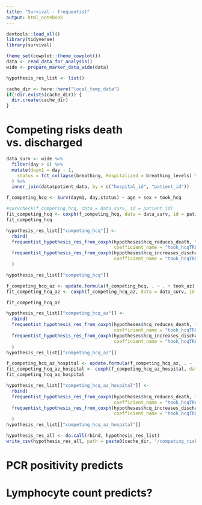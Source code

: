 ```yaml
---
title: "Survival - frequentist"
output: html_notebook
---
```



```r
devtools::load_all()
library(tidyverse)
library(survival)

theme_set(cowplot::theme_cowplot())
data <- read_data_for_analysis()
wide <- prepare_marker_data_wide(data)

hypothesis_res_list <- list()

cache_dir <- here::here("local_temp_data")
if(!dir.exists(cache_dir)) {
  dir.create(cache_dir)
}

```

# Competing risks death vs. discharged


```r
data_surv <- wide %>%  
  filter(day > 0) %>%
  mutate(daym1 = day - 1,
    status = fct_collapse(breathing, Hospitalized = breathing_levels) %>% factor(ordered = FALSE) %>% fct_relevel("Hospitalized", "Discharged", "Death") %>% fct_explicit_na("Hospitalized")
  ) %>%
  inner_join(data$patient_data, by = c("hospital_id", "patient_id")) 

f_competing_hcq <- Surv(daym1, day,status) ~ age + sex + took_hcq

#survcheck(f_competing_hcq, data = data_surv, id = patient_id)
fit_competing_hcq <- coxph(f_competing_hcq, data = data_surv, id = patient_id)
fit_competing_hcq

hypothesis_res_list[["competing_hcq"]] <-
  rbind(
  frequentist_hypothesis_res_from_coxph(hypotheses$hcq_reduces_death, fit_competing_hcq,
                                        coefficient_name = "took_hcqTRUE", transition = "1:3", adjusted = "age, sex"),
  frequentist_hypothesis_res_from_coxph(hypotheses$hcq_increases_discharged, fit_competing_hcq,
                                        coefficient_name = "took_hcqTRUE", transition = "1:2", adjusted = "age, sex")
  )

hypothesis_res_list[["competing_hcq"]]
```

```r
f_competing_hcq_az <- update.formula(f_competing_hcq, . ~ . + took_az)
fit_competing_hcq_az <- coxph(f_competing_hcq_az, data = data_surv, id = patient_id)

fit_competing_hcq_az

hypothesis_res_list[["competing_hcq_az"]] <-
  rbind(
  frequentist_hypothesis_res_from_coxph(hypotheses$hcq_reduces_death, fit_competing_hcq_az,
                                        coefficient_name = "took_hcqTRUE", transition = "1:3", adjusted = "age, sex, az"),
  frequentist_hypothesis_res_from_coxph(hypotheses$hcq_increases_discharged, fit_competing_hcq_az,
                                        coefficient_name = "took_hcqTRUE", transition = "1:2", adjusted = "age, sex, az")
  )
hypothesis_res_list[["competing_hcq_az"]]
```

```r
f_competing_hcq_az_hospital <- update.formula(f_competing_hcq_az, . ~ . + hospital_id)
fit_competing_hcq_az_hospital <- coxph(f_competing_hcq_az_hospital, data = data_surv, id = patient_id)
fit_competing_hcq_az_hospital

hypothesis_res_list[["competing_hcq_az_hospital"]] <-
  rbind(
  frequentist_hypothesis_res_from_coxph(hypotheses$hcq_reduces_death, fit_competing_hcq_az_hospital,
                                        coefficient_name = "took_hcqTRUE", transition = "1:3", adjusted = "age, sex, az"),
  frequentist_hypothesis_res_from_coxph(hypotheses$hcq_increases_discharged, fit_competing_hcq_az_hospital,
                                        coefficient_name = "took_hcqTRUE", transition = "1:2", adjusted = "age, sex, az")
  )
hypothesis_res_list[["competing_hcq_az_hospital"]]

```
```r
hypothesis_res_all <- do.call(rbind, hypothesis_res_list)
write_csv(hypothesis_res_all, path = paste0(cache_dir, "/competing_risks_res.csv"))
```


# PCR positivity predicts

# Lymphocyte count predicts?
